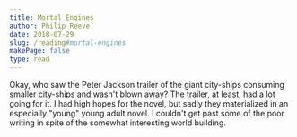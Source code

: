 ```yaml
---
title: Mortal Engines
author: Philip Reeve
date: 2018-07-29
slug: /reading#mortal-engines
makePage: false
type: read
---
```


Okay, who saw the Peter Jackson trailer of the giant city-ships consuming
smaller city-ships and wasn't blown away? The trailer, at least, had a
lot going for it. I had high hopes for the novel, but sadly they materialized
in an especially "young" young adult novel. I couldn't get past some of the
poor writing in spite of the somewhat interesting world building.

